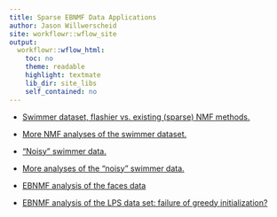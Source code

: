 ```yaml
---
title: Sparse EBNMF Data Applications
author: Jason Willwerscheid
site: workflowr::wflow_site
output:
  workflowr::wflow_html:
    toc: no
    theme: readable
    highlight: textmate
    lib_dir: site_libs
    self_contained: no
---
```


* [Swimmer dataset, flashier vs. existing (sparse) NMF methods.](swimmer.html)

* [More NMF analyses of the swimmer dataset.](swimmer_more.html)

* ["Noisy" swimmer data.](noisy_swimmer.html)

* [More analyses of the "noisy" swimmer data.](noisy_swimmer_more.html)

* [EBNMF analysis of the faces data](sparse_faces.html)

+ [EBNMF analysis of the LPS data set: failure of greedy initialization?](lps_fail.html)